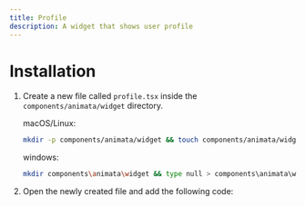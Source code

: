 ```yaml
---
title: Profile
description: A widget that shows user profile
---
```


<ComponentPreview name="widget-profile--docs" />

# Installation

1. Create a new file called `profile.tsx` inside the `components/animata/widget` directory.

   macOS/Linux:
   ```bash
   mkdir -p components/animata/widget && touch components/animata/widget/profile.tsx
   ```

   windows:
   ```bash
   mkdir components\animata\widget && type null > components\animata\widget\profile.tsx
   ```

2. Open the newly created file and add the following code:

```jsx file=<rootDir>/animata/widget/profile.tsx

```
